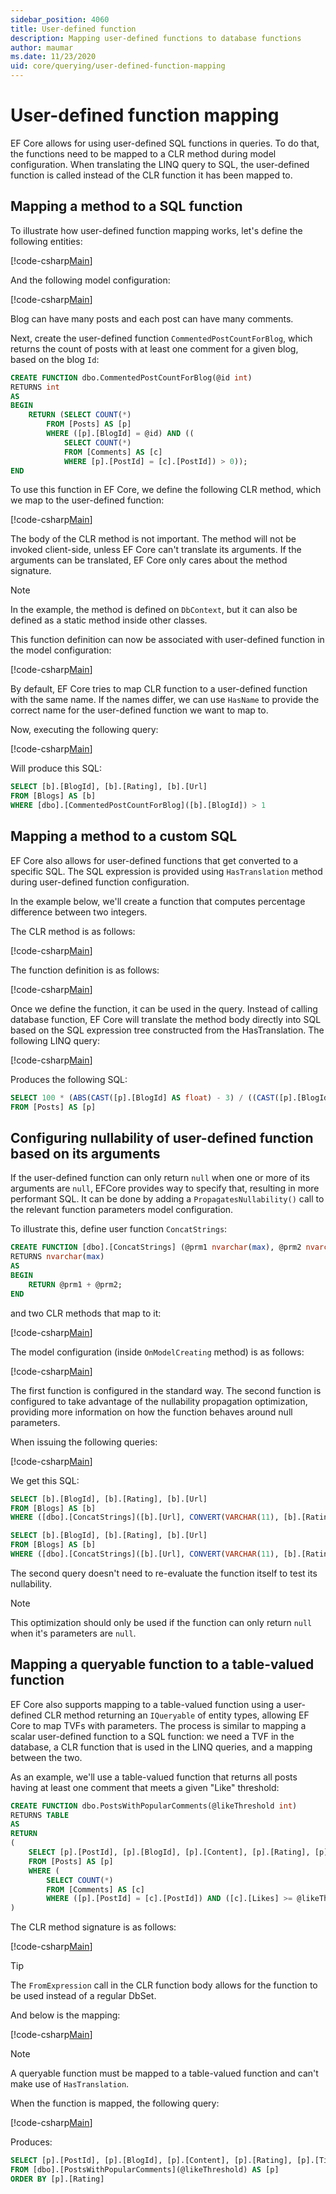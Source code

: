 ```yaml
---
sidebar_position: 4060
title: User-defined function
description: Mapping user-defined functions to database functions
author: maumar
ms.date: 11/23/2020
uid: core/querying/user-defined-function-mapping
---
```


# User-defined function mapping

EF Core allows for using user-defined SQL functions in queries. To do that, the functions need to be mapped to a CLR method during model configuration. When translating the LINQ query to SQL, the user-defined function is called instead of the CLR function it has been mapped to.

## Mapping a method to a SQL function

To illustrate how user-defined function mapping works, let's define the following entities:

[!code-csharp[Main](../../../samples/core/Querying/UserDefinedFunctionMapping/Model.cs#Entities)]

And the following model configuration:

[!code-csharp[Main](../../../samples/core/Querying/UserDefinedFunctionMapping/Model.cs#EntityConfiguration)]

Blog can have many posts and each post can have many comments.

Next, create the user-defined function `CommentedPostCountForBlog`, which returns the count of posts with at least one comment for a given blog, based on the blog `Id`:

```sql
CREATE FUNCTION dbo.CommentedPostCountForBlog(@id int)
RETURNS int
AS
BEGIN
    RETURN (SELECT COUNT(*)
        FROM [Posts] AS [p]
        WHERE ([p].[BlogId] = @id) AND ((
            SELECT COUNT(*)
            FROM [Comments] AS [c]
            WHERE [p].[PostId] = [c].[PostId]) > 0));
END
```

To use this function in EF Core, we define the following CLR method, which we map to the user-defined function:

[!code-csharp[Main](../../../samples/core/Querying/UserDefinedFunctionMapping/Model.cs#BasicFunctionDefinition)]

The body of the CLR method is not important. The method will not be invoked client-side, unless EF Core can't translate its arguments. If the arguments can be translated, EF Core only cares about the method signature.

> [!NOTE]
> In the example, the method is defined on `DbContext`, but it can also be defined as a static method inside other classes.

This function definition can now be associated with user-defined function in the model configuration:

[!code-csharp[Main](../../../samples/core/Querying/UserDefinedFunctionMapping/Model.cs#BasicFunctionConfiguration)]

By default, EF Core tries to map CLR function to a user-defined function with the same name. If the names differ, we can use `HasName` to provide the correct name for the user-defined function we want to map to.

Now, executing the following query:

[!code-csharp[Main](../../../samples/core/Querying/UserDefinedFunctionMapping/Program.cs#BasicQuery)]

Will produce this SQL:

```sql
SELECT [b].[BlogId], [b].[Rating], [b].[Url]
FROM [Blogs] AS [b]
WHERE [dbo].[CommentedPostCountForBlog]([b].[BlogId]) > 1
```

## Mapping a method to a custom SQL

EF Core also allows for user-defined functions that get converted to a specific SQL. The SQL expression is provided using `HasTranslation` method during user-defined function configuration.

In the example below, we'll create a function that computes percentage difference between two integers.

The CLR method is as follows:

[!code-csharp[Main](../../../samples/core/Querying/UserDefinedFunctionMapping/Model.cs#HasTranslationFunctionDefinition)]

The function definition is as follows:

[!code-csharp[Main](../../../samples/core/Querying/UserDefinedFunctionMapping/Model.cs#HasTranslationFunctionConfiguration)]

Once we define the function, it can be used in the query. Instead of calling database function, EF Core will translate the method body directly into SQL based on the SQL expression tree constructed from the HasTranslation. The following LINQ query:

[!code-csharp[Main](../../../samples/core/Querying/UserDefinedFunctionMapping/Program.cs#HasTranslationQuery)]

Produces the following SQL:

```sql
SELECT 100 * (ABS(CAST([p].[BlogId] AS float) - 3) / ((CAST([p].[BlogId] AS float) + 3) / 2))
FROM [Posts] AS [p]
```

## Configuring nullability of user-defined function based on its arguments

If the user-defined function can only return `null` when one or more of its arguments are `null`, EFCore provides way to specify that, resulting in more performant SQL. It can be done by adding a `PropagatesNullability()` call to the relevant function parameters model configuration.

To illustrate this, define user function `ConcatStrings`:

```sql
CREATE FUNCTION [dbo].[ConcatStrings] (@prm1 nvarchar(max), @prm2 nvarchar(max))
RETURNS nvarchar(max)
AS
BEGIN
    RETURN @prm1 + @prm2;
END
```

and two CLR methods that map to it:

[!code-csharp[Main](../../../samples/core/Querying/UserDefinedFunctionMapping/Model.cs#NullabilityPropagationFunctionDefinition)]

The model configuration (inside `OnModelCreating` method) is as follows:

[!code-csharp[Main](../../../samples/core/Querying/UserDefinedFunctionMapping/Model.cs#NullabilityPropagationModelConfiguration)]

The first function is configured in the standard way. The second function is configured to take advantage of the nullability propagation optimization, providing more information on how the function behaves around null parameters.

When issuing the following queries:

[!code-csharp[Main](../../../samples/core/Querying/UserDefinedFunctionMapping/Program.cs#NullabilityPropagationExamples)]

We get this SQL:

```sql
SELECT [b].[BlogId], [b].[Rating], [b].[Url]
FROM [Blogs] AS [b]
WHERE ([dbo].[ConcatStrings]([b].[Url], CONVERT(VARCHAR(11), [b].[Rating])) <> N'Lorem ipsum...') OR [dbo].[ConcatStrings]([b].[Url], CONVERT(VARCHAR(11), [b].[Rating])) IS NULL

SELECT [b].[BlogId], [b].[Rating], [b].[Url]
FROM [Blogs] AS [b]
WHERE ([dbo].[ConcatStrings]([b].[Url], CONVERT(VARCHAR(11), [b].[Rating])) <> N'Lorem ipsum...') OR ([b].[Url] IS NULL OR [b].[Rating] IS NULL)
```

The second query doesn't need to re-evaluate the function itself to test its nullability.

> [!NOTE]
> This optimization should only be used if the function can only return `null` when it's parameters are `null`.

## Mapping a queryable function to a table-valued function

EF Core also supports mapping to a table-valued function using a user-defined CLR method returning an `IQueryable` of entity types, allowing EF Core to map TVFs with parameters. The process is similar to mapping a scalar user-defined function to a SQL function: we need a TVF in the database, a CLR function that is used in the LINQ queries, and a mapping between the two.

As an example, we'll use a table-valued function that returns all posts having at least one comment that meets a given "Like" threshold:

```sql
CREATE FUNCTION dbo.PostsWithPopularComments(@likeThreshold int)
RETURNS TABLE
AS
RETURN
(
    SELECT [p].[PostId], [p].[BlogId], [p].[Content], [p].[Rating], [p].[Title]
    FROM [Posts] AS [p]
    WHERE (
        SELECT COUNT(*)
        FROM [Comments] AS [c]
        WHERE ([p].[PostId] = [c].[PostId]) AND ([c].[Likes] >= @likeThreshold)) > 0
)
```

The CLR method signature is as follows:

[!code-csharp[Main](../../../samples/core/Querying/UserDefinedFunctionMapping/Model.cs#QueryableFunctionDefinition)]

> [!TIP]
> The `FromExpression` call in the CLR function body allows for the function to be used instead of a regular DbSet.

And below is the mapping:

[!code-csharp[Main](../../../samples/core/Querying/UserDefinedFunctionMapping/Model.cs#QueryableFunctionConfigurationHasDbFunction)]

> [!NOTE]
> A queryable function must be mapped to a table-valued function and can't make use of `HasTranslation`.

When the function is mapped, the following query:

[!code-csharp[Main](../../../samples/core/Querying/UserDefinedFunctionMapping/Program.cs#TableValuedFunctionQuery)]

Produces:

```sql
SELECT [p].[PostId], [p].[BlogId], [p].[Content], [p].[Rating], [p].[Title]
FROM [dbo].[PostsWithPopularComments](@likeThreshold) AS [p]
ORDER BY [p].[Rating]
```
